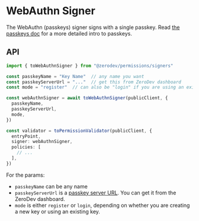 # WebAuthn Signer

The WebAuthn (passkeys) signer signs with a single passkey.  Read [the passkeys doc](/sdk/advanced/passkeys) for a more detailed intro to passkeys.

## API

```typescript
import { toWebAuthnSigner } from "@zerodev/permissions/signers"

const passkeyName = "Key Name"  // any name you want
const passkeyServerUrl = "..."  // get this from ZeroDev dashboard
const mode = "register"  // can also be "login" if you are using an existing key

const webAuthnSigner = await toWebAuthnSigner(publicClient, {
  passkeyName,
  passkeyServerUrl,
  mode,
})

const validator = toPermissionValidator(publicClient, {
  entryPoint,
  signer: webAuthnSigner,
  policies: [
    // ...
  ],
})
```

For the params:

- `passkeyName` can be any name
- `passkeyServerUrl` is a [passkey server URL](/sdk/advanced/passkeys#setting-up-passkey-server).  You can get it from the ZeroDev dashboard.
- `mode` is either `register` or `login`, depending on whether you are creating a new key or using an existing key.
